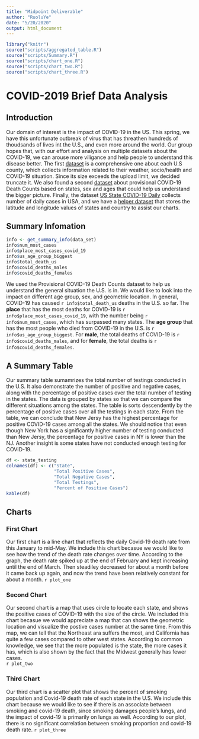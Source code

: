 ```yaml
---
title: "Midpoint Deliverable"
author: "RuoluYe"
date: "5/20/2020"
output: html_document
---
```


```r
library("knitr")
source("scripts/aggregated_table.R")
source("scripts/Summary.R")
source("scripts/chart_one.R")
source("scripts/chart_two.R")
source("scripts/chart_three.R")
```

# COVID-2019 Brief Data Analysis

## Introduction
Our domain of interest is the impact of COVID-19 in the US. This spring, we have this unfortunate outbreak of virus that has threathen hundreds of thoudsands of lives int the U.S., and even more around the world. Our group hopes that, with our effort and analysis on multiple datasets about the COVID-19, we can arouse more viligance and help people to understand this disease better. The first [dataset](https://www.kaggle.com/johnjdavisiv/us-counties-covid19-weather-sociohealth-data) is a comprehensive one about each U.S county, which collects information related to their weather, socio/health and COVID-19 situation. Since its size exceeds the upload limit, we decided truncate it. We also found a second [dataset](https://data.cdc.gov/NCHS/Provisional-COVID-19-Death-Counts-by-Sex-Age-and-S/9bhg-hcku) about provisional COVID-19 Death Counts based on states, sex and ages that could help us understand the bigger picture. Finally, the dataset [US State COVID-19 Daily](https://www.kaggle.com/sudalairajkumar/covid19-in-usa?select=us_states_covid19_daily.csv) collects number of daily cases in USA, and we have a [helper dataset]() that stores the latitude and longitude values of states and country to assist our charts. 

## Summary Infomation
```r
info <- get_summary_info(data_set)
info$num_most_cases
info$place_most_cases_covid_19
info$us_age_group_biggest
info$total_death_us
info$covid_deaths_males
info$covid_deaths_females
```
We used the Provisional COVID-19 Death Counts dataset to help us understand the general situation the U.S. is in. We would like to look into the impact on different age group, sex, and geometric location. In general, COVID-19 has caused `r info$total_death_us` deaths in the U.S. so far. The **place** that has the most deaths for COVID-19 is `r info$place_most_cases_covid_19`, with the number being `r info$num_most_cases`, which has surpassed many states. The **age group** that has the most people who died from COVID-19 in the U.S. is `r info$us_age_group_biggest`. For **male**, the total deaths of COVID-19 is `r info$covid_deaths_males`, and for **female**, the total deaths is `r info$covid_deaths_females`. 

## A Summary Table
Our summary table sumamrizes the total number of testings conducted in the U.S. 
It also demonstrate the number of positive and negative cases, along with the percentage of positive cases over the total number of testing in the states. The data is grouped by states so that we can compare the different situations among the states.
The table is sorts descendently by the percentage of positive cases over all the testings in each state. 
From the table, we can conclude that New Jersy has the highest percentage for positive COVID-19 cases among all the states.
We should notice that even though New York has a significantly higher number of testing conducted than New Jersy, the percentage for positive cases in NY is lower than the NJ. Another insight is some states have not conducted enough testing for COVID-19.
```r
df <- state_testing
colnames(df) <- c("State",
                  "Total Positive Cases",
                  "Total Negative Cases",
                  "Total Testings",
                  "Percent of Positive Cases")
kable(df)
```

## Charts
### First Chart
Our first chart is a line chart that reflects the daily Covid-19 death rate from this January to mid-May. We include this chart becasue we would like to see how the trend of the death rate changes over time. According to the graph, the death rate spiked up at the end of February and kept increasing until the end of March. Then steadiley decreased for about a month before it came back up again, and now the trend have been relatively constant for about a month. 
`r plot_one`

### Second Chart
Our second chart is a map that uses circle to locate each state, and shows the positive cases of COVID-19 with the size of the circle. We included this chart becasue we would appreciate a map that can shows the geometric location and visualize the postive cases number at the same time. From this map, we can tell that the Northeast ara suffers the most, and California has quite a few cases compared to other west states. According to common knowledge, we see that the more populated is the state, the more cases it has, which is also shown by the fact that the Midwest generally has fewer cases.  
`r plot_two`

### Third Chart
Our third chart is a scatter plot that shows the percent of smoking population and Covid-19 death rate of each state in the U.S. We include this chart because we would like to see if there is an associate between smoking and covid-19 death, since smoking damages people's lungs, and the impact of covid-19 is primarily on lungs as well. According to our plot, there is no significant correlation between smoking proportion and covid-19 death rate. 
`r plot_three`